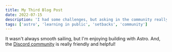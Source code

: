 ```yaml
---
title: My Third Blog Post
date: 2022-07-15
description: 'I had some challenges, but asking in the community really helped!'
tags: ['astro', 'learning in public', 'setbacks', 'community']
---
```


It wasn't always smooth sailing, but I'm enjoying building with Astro. And, the [Discord community](https://astro.build/chat) is really friendly and helpful!
